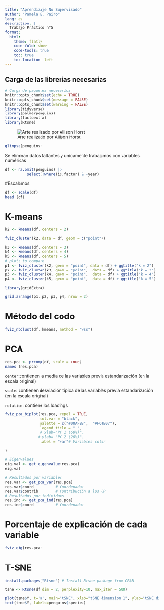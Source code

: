 ---
title: "Aprendizaje No Supervisado"
author: "Pamela E. Pairo"
lang: es
description: |
  Trabajo Práctico n°5
format:
  html:
    theme: flatly
    code-fold: show
    code-tools: true
    toc: true
    toc-location: left
---

## Carga de las librerias necesarias

```{r, message=FALSE}
# Carga de paquetes necesarios
knitr::opts_chunk$set(echo = TRUE)
knitr::opts_chunk$set(message = FALSE)
knitr::opts_chunk$set(warning = FALSE)
library(tidyverse)
library(palmerpenguins)
library(factoextra)
library(Rtsne)
```

![Arte realizado por Allison Horst](img/penguins.png){fig-align="center"}

```{r}
glimpse(penguins)
```

Se eliminan datos faltantes y unicamente trabajamos con variables numéricas

```{r}
df <- na.omit(penguins) |> 
          select(!where(is.factor) & -year)

```

#Escalamos

```{r}
df <- scale(df)
head (df)
```

# K-means

```{r}
k2 <- kmeans(df, centers = 2)
```

```{r}
fviz_cluster(k2, data = df, geom = c("point"))
```

```{r}
k3 <- kmeans(df, centers = 3)
k4 <- kmeans(df, centers = 4)
k5 <- kmeans(df, centers = 5)
# plots to compare
p1 <- fviz_cluster(k2, geom = "point", data = df) + ggtitle("k = 2")
p2 <- fviz_cluster(k3, geom = "point",  data = df) + ggtitle("k = 3")
p3 <- fviz_cluster(k4, geom = "point",  data = df) + ggtitle("k = 4")
p4 <- fviz_cluster(k5, geom = "point",  data = df) + ggtitle("k = 5")

library(gridExtra)

grid.arrange(p1, p2, p3, p4, nrow = 2)
```

# Método del codo

```{r}
fviz_nbclust(df, kmeans, method = "wss")
```

# PCA

```{r}
res.pca <- prcomp(df, scale = TRUE)
names (res.pca)
```

`center`:contienen la media de las variables previa estandarización (en la escala original)

`scale`: contienen desviación típica de las variables previa estandarización (en la escala original)

`rotation`: contiene los loadings

```{r}
fviz_pca_biplot(res.pca, repel = TRUE,
                col.var = "black", 
                palette = c("#00AFBB",  "#FC4E07"),
                legend.title = " ",
                # xlab="PC 1 (68%)",
               # ylab= "PC 2 (20%)",
                label = "var"# Variables color
                
)
```

```{r}
# Eigenvalues
eig.val <- get_eigenvalue(res.pca)
eig.val
  
# Resultados por variables
res.var <- get_pca_var(res.pca)
res.var$coord          # Coordenadas
res.var$contrib        # Contribución a los CP
# Resultados por individuos
res.ind <- get_pca_ind(res.pca)
res.ind$coord          # Coordenadas
```

# Porcentaje de explicación de cada variable

```{r}
fviz_eig(res.pca)
```

# T-SNE

``` r
install.packages("Rtsne") # Install Rtsne package from CRAN
``` 

```{r}
tsne <- Rtsne(df,dim = 2, perplexity=10, max_iter = 500)
```

```{r}
plot(tsne$Y, t='n', main="tSNE", xlab="tSNE dimension 1", ylab="tSNE dimension 2", "cex.main"=2, "cex.lab"=1.5)
text(tsne$Y, labels=penguins$species)
```
